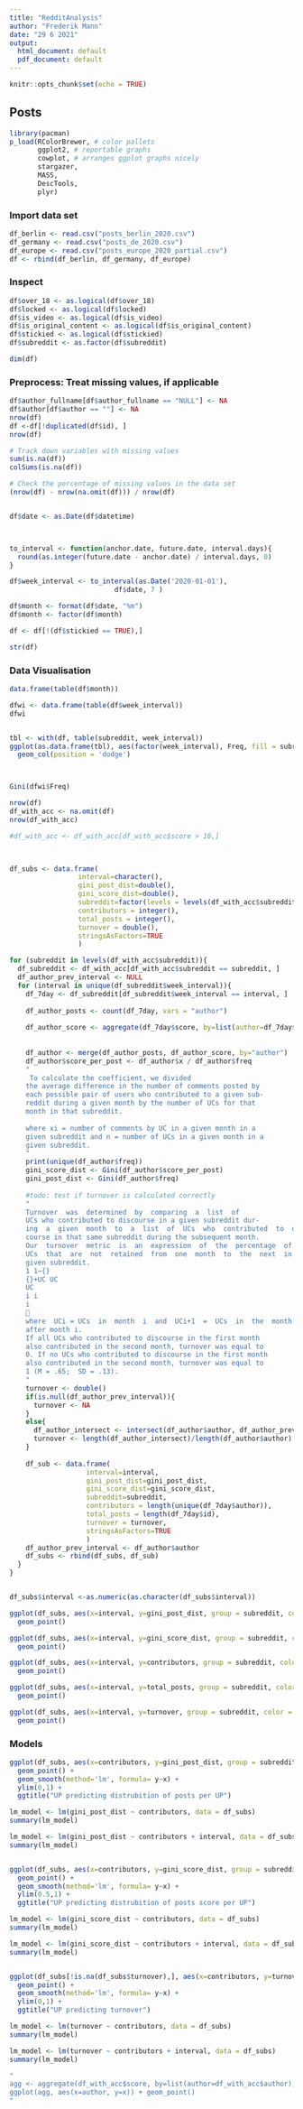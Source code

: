 ```yaml
---
title: "RedditAnalysis"
author: "Frederik Mann"
date: "29 6 2021"
output:
  html_document: default
  pdf_document: default
---
```


```r
knitr::opts_chunk$set(echo = TRUE)
```

## Posts

```r
library(pacman)
p_load(RColorBrewer, # color pallets
       ggplot2, # reportable graphs
       cowplot, # arranges ggplot graphs nicely
       stargazer,
       MASS,
       DescTools,
       plyr) 
```

### Import data set
```r
df_berlin <- read.csv("posts_berlin_2020.csv")
df_germany <- read.csv("posts_de_2020.csv")
df_europe <- read.csv("posts_europe_2020_partial.csv")
df <- rbind(df_berlin, df_germany, df_europe)
```

### Inspect
```r
df$over_18 <- as.logical(df$over_18)
df$locked <- as.logical(df$locked)
df$is_video <- as.logical(df$is_video)
df$is_original_content <- as.logical(df$is_original_content)
df$stickied <- as.logical(df$stickied)
df$subreddit <- as.factor(df$subreddit)

dim(df)
```

### Preprocess: Treat missing values, if applicable
```r
df$author_fullname[df$author_fullname == "NULL"] <- NA
df$author[df$author == ""] <- NA
nrow(df)
df <-df[!duplicated(df$id), ]
nrow(df)

# Track down variables with missing values
sum(is.na(df))
colSums(is.na(df))

# Check the percentage of missing values in the data set
(nrow(df) - nrow(na.omit(df))) / nrow(df)


df$date <- as.Date(df$datetime)



to_interval <- function(anchor.date, future.date, interval.days){
  round(as.integer(future.date - anchor.date) / interval.days, 0)
}

df$week_interval <- to_interval(as.Date('2020-01-01'), 
                          df$date, 7 )

df$month <- format(df$date, "%m")
df$month <- factor(df$month)

df <- df[!(df$stickied == TRUE),]

str(df)
```

### Data Visualisation
```r
data.frame(table(df$month))

dfwi <- data.frame(table(df$week_interval))
dfwi


tbl <- with(df, table(subreddit, week_interval))
ggplot(as.data.frame(tbl), aes(factor(week_interval), Freq, fill = subreddit)) +     
  geom_col(position = 'dodge')



Gini(dfwi$Freq)

nrow(df)
df_with_acc <- na.omit(df)
nrow(df_with_acc)

#df_with_acc <- df_with_acc[df_with_acc$score > 10,]

 

df_subs <- data.frame(
                 interval=character(),
                 gini_post_dist=double(),
                 gini_score_dist=double(),
                 subreddit=factor(levels = levels(df_with_acc$subreddit)),
                 contributors = integer(),
                 total_posts = integer(),
                 turnover = double(),
                 stringsAsFactors=TRUE
                 )

for (subreddit in levels(df_with_acc$subreddit)){
  df_subreddit <- df_with_acc[df_with_acc$subreddit == subreddit, ]
  df_author_prev_interval <- NULL
  for (interval in unique(df_subreddit$week_interval)){
    df_7day <- df_subreddit[df_subreddit$week_interval == interval, ]
    
    df_author_posts <- count(df_7day, vars = "author")
    
    df_author_score <- aggregate(df_7day$score, by=list(author=df_7day$author), FUN=sum)
  
    
    df_author <- merge(df_author_posts, df_author_score, by="author")
    df_author$score_per_post <- df_author$x / df_author$freq
    "
     To calculate the coefficient, we divided 
    the average difference in the number of comments posted by 
    each possible pair of users who contributed to a given sub-
    reddit during a given month by the number of UCs for that 
    month in that subreddit.
    
    where xi = number of comments by UC in a given month in a 
    given subreddit and n = number of UCs in a given month in a 
    given subreddit.
    "
    print(unique(df_author$freq))
    gini_score_dist <- Gini(df_author$score_per_post)
    gini_post_dist <- Gini(df_author$freq)
    
    #todo: test if turnover is calculated correctly
    "
    Turnover  was  determined  by  comparing  a  list  of  
    UCs who contributed to discourse in a given subreddit dur-
    ing  a  given  month  to  a  list  of  UCs  who  contributed  to  dis-
    course in that same subreddit during the subsequent month. 
    Our  turnover  metric  is  an  expression  of  the  percentage  of  
    UCs  that  are  not  retained  from  one  month  to  the  next  in  a  
    given subreddit.
    1 1−{}
    {}+UC UC
    UC
    i i 
    i
    
    where  UCi = UCs  in  month  i  and  UCi+1  =  UCs  in  the  month  
    after month i.
    If all UCs who contributed to discourse in the first month 
    also contributed in the second month, turnover was equal to 
    0. If no UCs who contributed to discourse in the first month 
    also contributed in the second month, turnover was equal to 
    1 (M = .65;  SD = .13).
    "
    turnover <- double()
    if(is.null(df_author_prev_interval)){
      turnover <- NA
    }
    else{
      df_author_intersect <- intersect(df_author$author, df_author_prev_interval)
      turnover <- length(df_author_intersect)/length(df_author$author)
    }
    
    df_sub <- data.frame(
                   interval=interval,
                   gini_post_dist=gini_post_dist,
                   gini_score_dist=gini_score_dist,
                   subreddit=subreddit,
                   contributors = length(unique(df_7day$author)),
                   total_posts = length(df_7day$id),
                   turnover = turnover,
                   stringsAsFactors=TRUE
                   )
    df_author_prev_interval <- df_author$author
    df_subs <- rbind(df_subs, df_sub)
  }
}


df_subs$interval <-as.numeric(as.character(df_subs$interval))

ggplot(df_subs, aes(x=interval, y=gini_post_dist, group = subreddit, color = subreddit)) +
  geom_point() 

ggplot(df_subs, aes(x=interval, y=gini_score_dist, group = subreddit, color = subreddit)) +
  geom_point() 

ggplot(df_subs, aes(x=interval, y=contributors, group = subreddit, color = subreddit)) +
  geom_point()

ggplot(df_subs, aes(x=interval, y=total_posts, group = subreddit, color = subreddit)) +
  geom_point()

ggplot(df_subs, aes(x=interval, y=turnover, group = subreddit, color = subreddit)) +
  geom_point()

```

### Models
```r

ggplot(df_subs, aes(x=contributors, y=gini_post_dist, group = subreddit, color = subreddit)) +
  geom_point() +
  geom_smooth(method='lm', formula= y~x) +
  ylim(0,1) +
  ggtitle("UP predicting distrubition of posts per UP")

lm_model <- lm(gini_post_dist ~ contributors, data = df_subs)
summary(lm_model)

lm_model <- lm(gini_post_dist ~ contributors + interval, data = df_subs)
summary(lm_model)


ggplot(df_subs, aes(x=contributors, y=gini_score_dist, group = subreddit, color = subreddit)) +
  geom_point() +
  geom_smooth(method='lm', formula= y~x) +
  ylim(0.5,1) +
  ggtitle("UP predicting distrubition of posts score per UP")

lm_model <- lm(gini_score_dist ~ contributors, data = df_subs)
summary(lm_model)

lm_model <- lm(gini_score_dist ~ contributors + interval, data = df_subs)
summary(lm_model)


ggplot(df_subs[!is.na(df_subs$turnover),], aes(x=contributors, y=turnover, group = subreddit, color = subreddit)) +
  geom_point() +
  geom_smooth(method='lm', formula= y~x) +
  ylim(0,1) +
  ggtitle("UP predicting turnover")

lm_model <- lm(turnover ~ contributors, data = df_subs)
summary(lm_model)

lm_model <- lm(turnover ~ contributors + interval, data = df_subs)
summary(lm_model)

"
agg <- aggregate(df_with_acc$score, by=list(author=df_with_acc$author), FUN=sum)
ggplot(agg, aes(x=author, y=x)) + geom_point()
"

```

